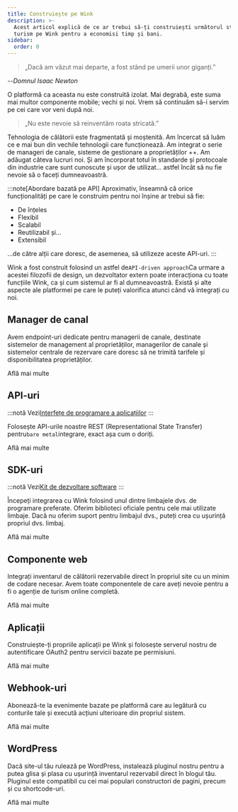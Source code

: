 ```yaml
---
title: Construiește pe Wink
description: >-
  Acest articol explică de ce ar trebui să-ți construiești următorul startup de
  turism pe Wink pentru a economisi timp și bani.
sidebar:
  order: 0
---
```


> „Dacă am văzut mai departe, a fost stând pe umerii unor giganți.”

\--*Domnul Isaac Newton*

O platformă ca aceasta nu este construită izolat. Mai degrabă, este suma mai multor componente mobile; vechi și noi. Vrem să continuăm să-i servim pe cei care vor veni după noi.

> „Nu este nevoie să reinventăm roata stricată.”

Tehnologia de călătorii este fragmentată și moștenită. Am încercat să luăm ce e mai bun din vechile tehnologii care funcționează. Am integrat o serie de manageri de canale, sisteme de gestionare a proprietăților ++. Am adăugat câteva lucruri noi. Și am încorporat totul în standarde și protocoale din industrie care sunt cunoscute și ușor de utilizat... astfel încât să nu fie nevoie să o faceți dumneavoastră.

:::note\[Abordare bazată pe API]
Aproximativ, înseamnă că orice funcționalități pe care le construim pentru noi înșine ar trebui să fie:

* De înțeles
* Flexibil
* Scalabil
* Reutilizabil și...
* Extensibil

...de către alții care doresc, de asemenea, să utilizeze aceste API-uri.
:::

Wink a fost construit folosind un astfel de`API-driven approach`Ca urmare a acestei filozofii de design, un dezvoltator extern poate interacționa cu toate funcțiile Wink, ca și cum sistemul ar fi al dumneavoastră. Există și alte aspecte ale platformei pe care le puteți valorifica atunci când vă integrați cu noi.

## Manager de canal

Avem endpoint-uri dedicate pentru managerii de canale, destinate sistemelor de management al proprietăților, managerilor de canale și sistemelor centrale de rezervare care doresc să ne trimită tarifele și disponibilitatea proprietăților.

<LinkButton href="/developers/apis/#channel-manager-api">
  Află mai multe
</LinkButton>


## API-uri

:::notă
Vezi[Interfețe de programare a aplicațiilor](https://learning.postman.com/docs/getting-started/introduction/)
:::

Folosește API-urile noastre REST (Representational State Transfer) pentru`bare metal`integrare, exact așa cum o doriți.

<LinkButton href="/developers/apis">
  Află mai multe
</LinkButton>


## SDK-uri

:::notă
Vezi[Kit de dezvoltare software](https://en.wikipedia.org/wiki/Software_development_kit)
:::

Începeți integrarea cu Wink folosind unul dintre limbajele dvs. de programare preferate. Oferim biblioteci oficiale pentru cele mai utilizate limbaje. Dacă nu oferim suport pentru limbajul dvs., puteți crea cu ușurință propriul dvs. limbaj.

<LinkButton href="/developers/sdks">
  Află mai multe
</LinkButton>


## Componente web

Integrați inventarul de călătorii rezervabile direct în propriul site cu un minim de codare necesar. Avem toate componentele de care aveți nevoie pentru a fi o agenție de turism online completă.

<LinkButton href="/developers/web-components">
  Află mai multe
</LinkButton>


## Aplicații

Construiește-ți propriile aplicații pe Wink și folosește serverul nostru de autentificare OAuth2 pentru servicii bazate pe permisiuni.

<LinkButton href="/developers/applications">
  Află mai multe
</LinkButton>


## Webhook-uri

Abonează-te la evenimente bazate pe platformă care au legătură cu conturile tale și execută acțiuni ulterioare din propriul sistem.

<LinkButton href="/developers/webhooks">
  Află mai multe
</LinkButton>


## WordPress

Dacă site-ul tău rulează pe WordPress, instalează pluginul nostru pentru a putea glisa și plasa cu ușurință inventarul rezervabil direct în blogul tău. Pluginul este compatibil cu cei mai populari constructori de pagini, precum și cu shortcode-uri.

<LinkButton href="/developers/webhooks">
  Află mai multe
</LinkButton>

